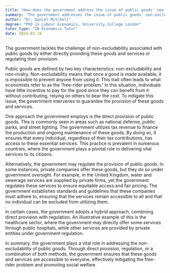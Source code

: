 ```yaml
---
title: "How does the government address the issue of public goods' non-excludability?"
summary: "The government addresses the issue of public goods' non-excludability by providing these goods and services themselves or regulating their provision."
author: "Dr. Daniel Mitchell"
degree: "PhD in Labour Economics, University College London"
tutor_type: "IB Economics Tutor"
date: 2024-03-19
---
```


The government tackles the challenge of non-excludability associated with public goods by either directly providing these goods and services or regulating their provision.

Public goods are defined by two key characteristics: non-excludability and non-rivalry. Non-excludability means that once a good is made available, it is impossible to prevent anyone from using it. This trait often leads to what economists refer to as the 'free-rider problem.' In this situation, individuals have little incentive to pay for the good since they can benefit from it without contributing, relying on others to bear the cost. To mitigate this issue, the government intervenes to guarantee the provision of these goods and services.

One approach the government employs is the direct provision of public goods. This is commonly seen in areas such as national defense, public parks, and street lighting. The government utilizes tax revenue to finance the production and ongoing maintenance of these goods. By doing so, it ensures that every individual, regardless of their tax contributions, has access to these essential services. This practice is prevalent in numerous countries, where the government plays a pivotal role in delivering vital services to its citizens.

Alternatively, the government may regulate the provision of public goods. In some instances, private companies offer these goods, but they do so under government oversight. For example, in the United Kingdom, water and sewerage services are supplied by private firms, yet the government regulates these services to ensure equitable access and fair pricing. The government establishes standards and guidelines that these companies must adhere to, ensuring that the services remain accessible to all and that no individual can be excluded from utilizing them.

In certain cases, the government adopts a hybrid approach, combining direct provision with regulation. An illustrative example of this is the healthcare sector, where the government may directly offer some services through public hospitals, while other services are provided by private entities under government regulation.

In summary, the government plays a vital role in addressing the non-excludability of public goods. Through direct provision, regulation, or a combination of both methods, the government ensures that these goods and services are accessible to everyone, effectively mitigating the free-rider problem and promoting social welfare.
    
